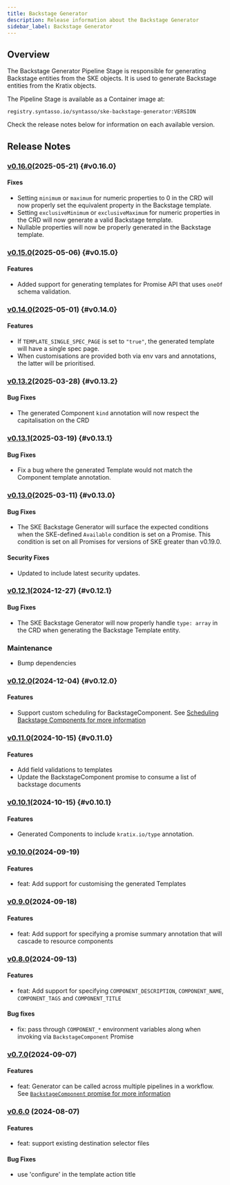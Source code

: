 ```yaml
---
title: Backstage Generator
description: Release information about the Backstage Generator
sidebar_label: Backstage Generator
---
```



## Overview

The Backstage Generator Pipeline Stage is responsible for generating Backstage entities
from the SKE objects. It is used to generate Backstage entities from the Kratix
objects.

The Pipeline Stage is available as a Container image at:

```
registry.syntasso.io/syntasso/ske-backstage-generator:VERSION
```

Check the release notes below for information on each available version.

## Release Notes

### [v0.16.0](http://syntasso-enterprise-releases.s3-website.eu-west-2.amazonaws.com/#aspects/ske-backstage-generator/v0.16.0/)(2025-05-21) {#v0.16.0}

#### Fixes

* Setting `minimum` or `maximum` for numeric properties to 0 in the CRD will now
  properly set the equivalent property in the Backstage template.
* Setting `exclusiveMinimum` or `exclusiveMaximum` for numeric properties in the
  CRD will now generate a valid Backstage template.
* Nullable properties will now be properly generated in the Backstage template.

### [v0.15.0](http://syntasso-enterprise-releases.s3-website.eu-west-2.amazonaws.com/#aspects/ske-backstage-generator/v0.15.0/)(2025-05-06) {#v0.15.0}

#### Features

* Added support for generating templates for Promise API that uses `oneOf` schema validation.

### [v0.14.0](http://syntasso-enterprise-releases.s3-website.eu-west-2.amazonaws.com/#aspects/ske-backstage-generator/v0.14.0/)(2025-05-01) {#v0.14.0}

#### Features

* If `TEMPLATE_SINGLE_SPEC_PAGE` is set to `"true"`, the generated template will have a single spec page.
* When customisations are provided both via env vars and annotations, the latter will be prioritised.

### [v0.13.2](http://syntasso-enterprise-releases.s3-website.eu-west-2.amazonaws.com/#aspects/ske-backstage-generator/v0.13.2/)(2025-03-28) {#v0.13.2}

#### Bug Fixes

* The generated Component `kind` annotation will now respect the capitalisation on the CRD

### [v0.13.1](http://syntasso-enterprise-releases.s3-website.eu-west-2.amazonaws.com/#aspects/ske-backstage-generator/v0.13.1/)(2025-03-19) {#v0.13.1}

#### Bug Fixes

* Fix a bug where the generated Template would not match the Component template annotation.

### [v0.13.0](http://syntasso-enterprise-releases.s3-website.eu-west-2.amazonaws.com/#aspects/ske-backstage-generator/v0.13.0/)(2025-03-11) {#v0.13.0}

#### Bug Fixes

* The SKE Backstage Generator will surface the expected conditions when the SKE-defined `Available` condition is set on a Promise. This condition is set
on all Promises for versions of SKE greater than v0.19.0.

#### Security Fixes

* Updated to include latest security updates.

### [v0.12.1](http://syntasso-enterprise-releases.s3-website.eu-west-2.amazonaws.com/#aspects/ske-backstage-generator/v0.12.1/)(2024-12-27) {#v0.12.1}

#### Bug Fixes

* The SKE Backstage Generator will now properly handle `type: array` in the CRD when generating the Backstage Template entity.

### Maintenance
* Bump dependencies

### [v0.12.0](http://syntasso-enterprise-releases.s3-website.eu-west-2.amazonaws.com/#aspects/ske-backstage-generator/v0.12.0/)(2024-12-04) {#v0.12.0}

#### Features

* Support custom scheduling for BackstageComponent.
See [Scheduling Backstage Components for more information](../../../ske/10-integrations/10-backstage/06-generator.mdx#scheduling-backstage-components)

### [v0.11.0](http://syntasso-enterprise-releases.s3-website.eu-west-2.amazonaws.com/#aspects/ske-backstage-generator/v0.11.0/)(2024-10-15) {#v0.11.0}

#### Features

* Add field validations to templates
* Update the BackstageComponent promise to consume a list of backstage documents

### [v0.10.1](http://syntasso-enterprise-releases.s3-website.eu-west-2.amazonaws.com/#aspects/ske-backstage-generator/v0.10.1/)(2024-10-15) {#v0.10.1}

#### Features

* Generated Components to include `kratix.io/type` annotation.

### [v0.10.0](http://syntasso-enterprise-releases.s3-website.eu-west-2.amazonaws.com/#aspects/ske-backstage-generator/v0.10.0/)(2024-09-19)

#### Features
* feat: Add support for customising the generated Templates

### [v0.9.0](http://syntasso-enterprise-releases.s3-website.eu-west-2.amazonaws.com/#aspects/ske-backstage-generator/v0.9.0/)(2024-09-18)

#### Features
* feat: Add support for specifying a promise summary annotation that will cascade to resource components

### [v0.8.0](http://syntasso-enterprise-releases.s3-website.eu-west-2.amazonaws.com/#aspects/ske-backstage-generator/v0.8.0/)(2024-09-13)

#### Features
* feat: Add support for specifying `COMPONENT_DESCRIPTION`, `COMPONENT_NAME`, `COMPONENT_TAGS` and `COMPONENT_TITLE`

#### Bug fixes

* fix: pass through `COMPONENT_*` environment variables along when invoking via
`BackstageComponent` Promise

### [v0.7.0](http://syntasso-enterprise-releases.s3-website.eu-west-2.amazonaws.com/#aspects/ske-backstage-generator/v0.7.0/)(2024-09-07)

#### Features

* feat: Generator can be called across multiple pipelines in a workflow. See
[`BackstageComponent` promise for more information](../../../ske/10-integrations/10-backstage/06-generator.mdx#ske-backstage-component-promise)


### [v0.6.0](http://syntasso-enterprise-releases.s3-website.eu-west-2.amazonaws.com/#aspects/ske-backstage-generator/v0.6.0/) (2024-08-07)

#### Features

* feat: support existing destination selector files

#### Bug Fixes

* use 'configure' in the template action title


